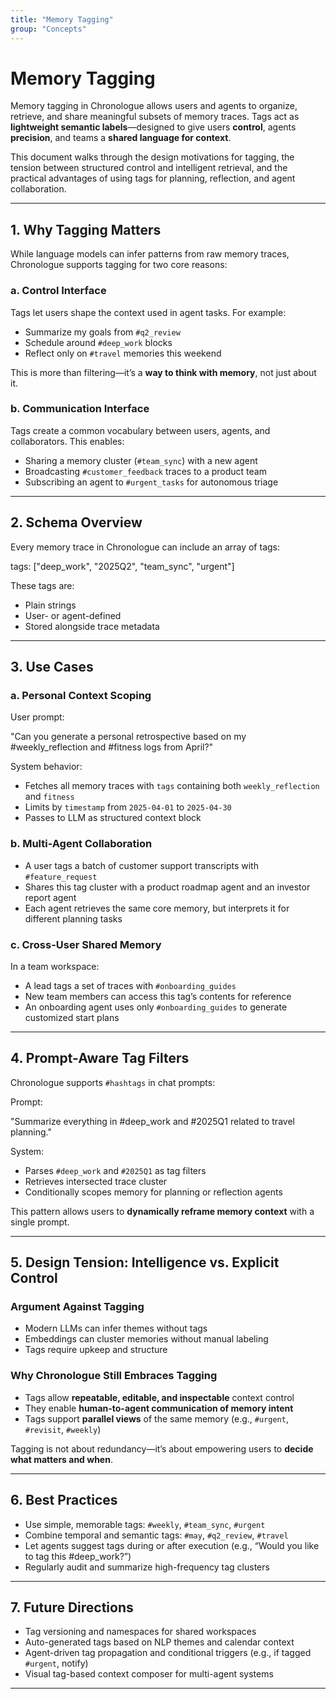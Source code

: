 ```yaml
---
title: "Memory Tagging"
group: "Concepts"
---
```


# Memory Tagging 

Memory tagging in Chronologue allows users and agents to organize, retrieve, and share meaningful subsets of memory traces. Tags act as **lightweight semantic labels**—designed to give users **control**, agents **precision**, and teams a **shared language for context**.

This document walks through the design motivations for tagging, the tension between structured control and intelligent retrieval, and the practical advantages of using tags for planning, reflection, and agent collaboration.

---

## 1. Why Tagging Matters

While language models can infer patterns from raw memory traces, Chronologue supports tagging for two core reasons:

### a. **Control Interface**

Tags let users shape the context used in agent tasks. For example:

- Summarize my goals from `#q2_review`
- Schedule around `#deep_work` blocks
- Reflect only on `#travel` memories this weekend

This is more than filtering—it’s a **way to think with memory**, not just about it.

### b. **Communication Interface**

Tags create a common vocabulary between users, agents, and collaborators. This enables:

- Sharing a memory cluster (`#team_sync`) with a new agent
- Broadcasting `#customer_feedback` traces to a product team
- Subscribing an agent to `#urgent_tasks` for autonomous triage

---

## 2. Schema Overview

Every memory trace in Chronologue can include an array of tags:

tags: ["deep_work", "2025Q2", "team_sync", "urgent"]

These tags are:

- Plain strings
- User- or agent-defined
- Stored alongside trace metadata

---

## 3. Use Cases

### a. Personal Context Scoping

User prompt:

"Can you generate a personal retrospective based on my #weekly_reflection and #fitness logs from April?"

System behavior:

- Fetches all memory traces with `tags` containing both `weekly_reflection` and `fitness`
- Limits by `timestamp` from `2025-04-01` to `2025-04-30`
- Passes to LLM as structured context block

### b. Multi-Agent Collaboration

- A user tags a batch of customer support transcripts with `#feature_request`
- Shares this tag cluster with a product roadmap agent and an investor report agent
- Each agent retrieves the same core memory, but interprets it for different planning tasks

### c. Cross-User Shared Memory

In a team workspace:

- A lead tags a set of traces with `#onboarding_guides`
- New team members can access this tag’s contents for reference
- An onboarding agent uses only `#onboarding_guides` to generate customized start plans

---

## 4. Prompt-Aware Tag Filters

Chronologue supports `#hashtags` in chat prompts:

Prompt:

"Summarize everything in #deep_work and #2025Q1 related to travel planning."

System:

- Parses `#deep_work` and `#2025Q1` as tag filters
- Retrieves intersected trace cluster
- Conditionally scopes memory for planning or reflection agents

This pattern allows users to **dynamically reframe memory context** with a single prompt.

---

## 5. Design Tension: Intelligence vs. Explicit Control

### Argument Against Tagging

- Modern LLMs can infer themes without tags
- Embeddings can cluster memories without manual labeling
- Tags require upkeep and structure

### Why Chronologue Still Embraces Tagging

- Tags allow **repeatable, editable, and inspectable** context control
- They enable **human-to-agent communication of memory intent**
- Tags support **parallel views** of the same memory (e.g., `#urgent`, `#revisit`, `#weekly`)

Tagging is not about redundancy—it’s about empowering users to **decide what matters and when**.

---

## 6. Best Practices

- Use simple, memorable tags: `#weekly`, `#team_sync`, `#urgent`
- Combine temporal and semantic tags: `#may`, `#q2_review`, `#travel`
- Let agents suggest tags during or after execution (e.g., “Would you like to tag this #deep_work?”)
- Regularly audit and summarize high-frequency tag clusters

---

## 7. Future Directions

- Tag versioning and namespaces for shared workspaces
- Auto-generated tags based on NLP themes and calendar context
- Agent-driven tag propagation and conditional triggers (e.g., if tagged `#urgent`, notify)
- Visual tag-based context composer for multi-agent systems

---


